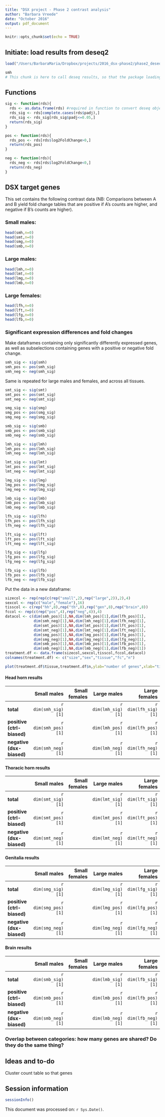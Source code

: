 ```yaml
---
title: "DSX project - Phase 2 contrast analysis"
author: "Barbara Vreede"
date: "October 2016"
output: pdf_document
---
```


```r
knitr::opts_chunk$set(echo = TRUE)
```
## Initiate: load results from deseq2
```r
load("/Users/BarbaraMaria/Dropbox/projects/2016_dsx-phase2/phase2_deseq2.RData")
```
```r
smh
# This chunk is here to call deseq results, so that the package loading reports don't show up in the final document.
```
## Functions
```r
sig <- function(rds){
  rds <- as.data.frame(rds) #required in function to convert deseq object
  rds_sig <- rds[complete.cases(rds$padj),]
  rds_sig <- rds_sig[rds_sig$padj<=0.05,]
  return(rds_sig)
}

pos <- function(rds){
  rds_pos <- rds[rds$log2FoldChange>0,]
  return(rds_pos)
}

neg <- function(rds){
  rds_neg <- rds[rds$log2FoldChange<0,]
  return(rds_neg)
}
```
## DSX target genes
This set contains the following contrast data (NB: Comparisons between A and B yield fold change tables that are positive if A's counts are higher, and negative if B's counts are higher).

### Small males:
```r
head(smh,n=0)
head(smt,n=0)
head(smg,n=0)
head(smb,n=0)
```
### Large males:
```r
head(lmh,n=0)
head(lmt,n=0)
head(lmg,n=0)
head(lmb,n=0)
```
### Large females:
```r
head(lfh,n=0)
head(lft,n=0)
head(lfg,n=0)
head(lfb,n=0)
```
### Significant expression differences and fold changes
Make dataframes containing only significantly differently expressed genes, as well as subselections containing genes with a positive or negative fold change.
```r
smh_sig <- sig(smh)
smh_pos <- pos(smh_sig)
smh_neg <- neg(smh_sig)
```
Same is repeated for large males and females, and across all tissues.
```r
smt_sig <- sig(smt)
smt_pos <- pos(smt_sig)
smt_neg <- neg(smt_sig)

smg_sig <- sig(smg)
smg_pos <- pos(smg_sig)
smg_neg <- neg(smg_sig)

smb_sig <- sig(smb)
smb_pos <- pos(smb_sig)
smb_neg <- neg(smb_sig)

lmh_sig <- sig(lmh)
lmh_pos <- pos(lmh_sig)
lmh_neg <- neg(lmh_sig)

lmt_sig <- sig(lmt)
lmt_pos <- pos(lmt_sig)
lmt_neg <- neg(lmt_sig)

lmg_sig <- sig(lmg)
lmg_pos <- pos(lmg_sig)
lmg_neg <- neg(lmg_sig)

lmb_sig <- sig(lmb)
lmb_pos <- pos(lmb_sig)
lmb_neg <- neg(lmb_sig)

lfh_sig <- sig(lfh)
lfh_pos <- pos(lfh_sig)
lfh_neg <- neg(lfh_sig)

lft_sig <- sig(lft)
lft_pos <- pos(lft_sig)
lft_neg <- neg(lft_sig)

lfg_sig <- sig(lfg)
lfg_pos <- pos(lfg_sig)
lfg_neg <- neg(lfg_sig)

lfb_sig <- sig(lfb)
lfb_pos <- pos(lfb_sig)
lfb_neg <- neg(lfb_sig)

```
Put the data in a new dataframe:
```r
sizecol <- rep(rep(c(rep("small",2),rep("large",2)),2),4)
sexcol <- rep(c("male","female"),16)
tisscol <- c(rep("hh",8),rep("th",8),rep("gen",8),rep("brain",8))
fccol <- rep(c(rep("pos",4),rep("neg",4)),4)
datacol <- c(dim(smh_pos)[1],NA,dim(lmh_pos)[1],dim(lfh_pos)[1],
             dim(smh_neg)[1],NA,dim(lmh_neg)[1],dim(lfh_neg)[1],
             dim(smt_pos)[1],NA,dim(lmt_pos)[1],dim(lft_pos)[1],
             dim(smt_neg)[1],NA,dim(lmt_neg)[1],dim(lft_neg)[1],
             dim(smg_pos)[1],NA,dim(lmg_pos)[1],dim(lfg_pos)[1],
             dim(smg_neg)[1],NA,dim(lmg_neg)[1],dim(lfg_neg)[1],
             dim(smb_pos)[1],NA,dim(lmb_pos)[1],dim(lfb_pos)[1],
             dim(smb_neg)[1],NA,dim(lmb_neg)[1],dim(lfb_neg)[1])
treatment.df <- data.frame(sizecol,sexcol,tisscol,fccol,datacol)
colnames(treatment.df) <- c("size","sex","tissue","fc","n")
```

```r
plot(treatment.df$tissue,treatment.df$n,ylab="number of genes",xlab="tissue")
```

#### Head horn results
| |Small males|Small females|Large males|Large females|
|:---|---:|---:|---:|---:|
|**total**|`r dim(smh_sig)[1]`| |`r dim(lmh_sig)[1]`|`r dim(lfh_sig)[1]`|
|**positive (ctrl-biased)**|`r dim(smh_pos)[1]`| |`r dim(lmh_pos)[1]`|`r dim(lfh_pos)[1]`|
|**negative (dsx-biased)**|`r dim(smh_neg)[1]`| |`r dim(lmh_neg)[1]`|`r dim(lfh_neg)[1]`|

#### Thoracic horn results
| |Small males|Small females|Large males|Large females|
|:---|---:|---:|---:|---:|
|**total**|`r dim(smt_sig)[1]`| |`r dim(lmt_sig)[1]`|`r dim(lft_sig)[1]`|
|**positive (ctrl-biased)**|`r dim(smt_pos)[1]`| |`r dim(lmt_pos)[1]`|`r dim(lft_pos)[1]`|
|**negative (dsx-biased)**|`r dim(smt_neg)[1]`| |`r dim(lmt_neg)[1]`|`r dim(lft_neg)[1]`|

#### Genitalia results
| |Small males|Small females|Large males|Large females|
|:---|---:|---:|---:|---:|
|**total**|`r dim(smg_sig)[1]`| |`r dim(lmg_sig)[1]`|`r dim(lfg_sig)[1]`|
|**positive (ctrl-biased)**|`r dim(smg_pos)[1]`| |`r dim(lmg_pos)[1]`|`r dim(lfg_pos)[1]`|
|**negative (dsx-biased)**|`r dim(smg_neg)[1]`| |`r dim(lmg_neg)[1]`|`r dim(lfg_neg)[1]`|

#### Brain results
| |Small males|Small females|Large males|Large females|
|:---|---:|---:|---:|---:|
|**total**|`r dim(smb_sig)[1]`| |`r dim(lmb_sig)[1]`|`r dim(lfb_sig)[1]`|
|**positive (ctrl-biased)**|`r dim(smb_pos)[1]`| |`r dim(lmb_pos)[1]`|`r dim(lfb_pos)[1]`|
|**negative (dsx-biased)**|`r dim(smb_neg)[1]`| |`r dim(lmb_neg)[1]`|`r dim(lfb_neg)[1]`|


### Overlap between categories: how many genes are shared? Do they do the same thing?




## Ideas and to-do
Cluster count table so that genes

## Session information
```r
sessionInfo()
```
This document was processed on: `r Sys.Date()`.